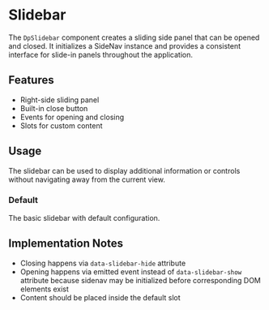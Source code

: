 
<Meta of={DpSlidebarStories} />

# Slidebar

The `DpSlidebar` component creates a sliding side panel that can be opened and closed. It initializes a SideNav instance and provides a consistent interface for slide-in panels throughout the application.

## Features

- Right-side sliding panel
- Built-in close button
- Events for opening and closing
- Slots for custom content

## Usage

The slidebar can be used to display additional information or controls without navigating away from the current view.

### Default

The basic slidebar with default configuration.

<Canvas of={DpSlidebarStories.Default} />

## Implementation Notes

- Closing happens via `data-slidebar-hide` attribute
- Opening happens via emitted event instead of `data-slidebar-show` attribute because sidenav may be initialized before corresponding DOM elements exist
- Content should be placed inside the default slot
